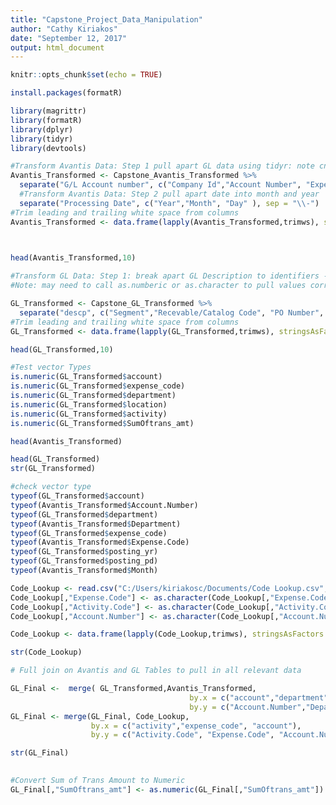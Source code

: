 ---
title: "Capstone_Project_Data_Manipulation"
author: "Cathy Kiriakos"
date: "September 12, 2017"
output: html_document
---

```{r setup, include=FALSE}
knitr::opts_chunk$set(echo = TRUE)
```

```{r}
install.packages(formatR)
```

```{r}
library(magrittr)
library(formatR)
library(dplyr)
library(tidyr)
library(devtools)
```

```{r}
#Transform Avantis Data: Step 1 pull apart GL data using tidyr: note cntrl-shift-m = pipe operator shortcut, place "" around column names!
Avantis_Transformed <- Capstone_Avantis_Transformed %>% 
  separate("G/L Account number", c("Company Id","Account Number", "Expense Code", "Department","Location","Activity Code","Center" ), sep = "\\-") %>% 
  #Transform Avantis Data: Step 2 pull apart date into month and year
  separate("Processing Date", c("Year","Month", "Day" ), sep = "\\-")
#Trim leading and trailing white space from columns
Avantis_Transformed <- data.frame(lapply(Avantis_Transformed,trimws), stringsAsFactors = FALSE)


  
head(Avantis_Transformed,10)

```

```{r}
#Transform GL Data: Step 1: break apart GL Description to identifiers - Segment: (INE or ISS, all others will remain whole), Recevable/Non Recevable/Cat Name (1000, 1001, 1010) or if issue catalog #, PO Number, Invoice Number/Warehouse Detail -  separate gl desc
#Note: may need to call as.numberic or as.character to pull values correctly

GL_Transformed <- Capstone_GL_Transformed %>% 
  separate("descp", c("Segment","Recevable/Catalog Code", "PO Number", "Invoice Number/Warehouse Detail" ), sep = "\\-", fill = "left") 
#Trim leading and trailing white space from columns
GL_Transformed <- data.frame(lapply(GL_Transformed,trimws), stringsAsFactors = FALSE)

head(GL_Transformed,10)

```

```{r}
#Test vector Types 
is.numeric(GL_Transformed$account)
is.numeric(GL_Transformed$expense_code)
is.numeric(GL_Transformed$department)
is.numeric(GL_Transformed$location)
is.numeric(GL_Transformed$activity)
is.numeric(GL_Transformed$SumOftrans_amt)
```
```{r}
head(Avantis_Transformed)
```

```{r}
head(GL_Transformed)
str(GL_Transformed)
```

```{r}
#check vector type
typeof(GL_Transformed$account)
typeof(Avantis_Transformed$Account.Number)
typeof(GL_Transformed$department)
typeof(Avantis_Transformed$Department)
typeof(GL_Transformed$expense_code)
typeof(Avantis_Transformed$Expense.Code)
typeof(GL_Transformed$posting_yr)
typeof(GL_Transformed$posting_pd)
typeof(Avantis_Transformed$Month)
```

```{r}
Code_Lookup <- read.csv("C:/Users/kiriakosc/Documents/Code Lookup.csv", header=TRUE, stringsAsFactors = FALSE)
Code_Lookup[,"Expense.Code"] <- as.character(Code_Lookup[,"Expense.Code"])
Code_Lookup[,"Activity.Code"] <- as.character(Code_Lookup[,"Activity.Code"])
Code_Lookup[,"Account.Number"] <- as.character(Code_Lookup[,"Account.Number"])

Code_Lookup <- data.frame(lapply(Code_Lookup,trimws), stringsAsFactors = FALSE)

str(Code_Lookup)

```


```{r}
# Full join on Avantis and GL Tables to pull in all relevant data   

GL_Final <-  merge( GL_Transformed,Avantis_Transformed, 
                                        by.x = c("account","department","expense_code", "SumOftrans_amt","posting_yr","posting_pd"),
                                        by.y = c("Account.Number","Department","Expense.Code","Extended.line.amount_1","Year","Month"),all.x = TRUE)
GL_Final <- merge(GL_Final, Code_Lookup,
                  by.x = c("activity","expense_code", "account"),
                  by.y = c("Activity.Code", "Expense.Code", "Account.Number"), all.x = TRUE)

str(GL_Final)
                            
```

```{r}
#Convert Sum of Trans Amount to Numeric
GL_Final[,"SumOftrans_amt"] <- as.numeric(GL_Final[,"SumOftrans_amt"])

```





